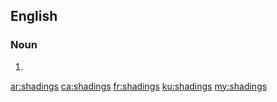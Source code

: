 ==English==

===Noun===
{{head|en|plural}}

# {{plural of|shading|lang=en}}

[[ar:shadings]]
[[ca:shadings]]
[[fr:shadings]]
[[ku:shadings]]
[[my:shadings]]